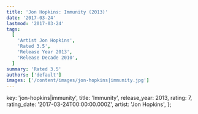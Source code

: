 ```yaml
---
title: 'Jon Hopkins: Immunity (2013)'
date: '2017-03-24'
lastmod: '2017-03-24'
tags:
  [
    'Artist Jon Hopkins',
    'Rated 3.5',
    'Release Year 2013',
    'Release Decade 2010',
  ]
summary: 'Rated 3.5'
authors: ['default']
images: ['/content/images/jon-hopkins|immunity.jpg']
---
```


  key: 'jon-hopkins|immunity',
  title: 'Immunity',
  release_year: 2013,
  rating: 7,
  rating_date: '2017-03-24T00:00:00.000Z',
  artist: 'Jon Hopkins',
};

<MusicRating data={data} />
